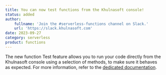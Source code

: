 ```yaml
---
title: You can now test functions from the Khulnasoft console!
status: added
author:
    fullname: 'Join the #serverless-functions channel on Slack.'
    url: 'https://slack.khulnasoft.com'
date: 2023-09-27
category: serverless
product: functions
---
```


The new function Test feature allows you to run your code directly from the Khulnasoft console using a selection of methods, to make sure it behaves as expected. For more information, refer to the [dedicated documentation](/serverless/functions/how-to/test-a-function/).

